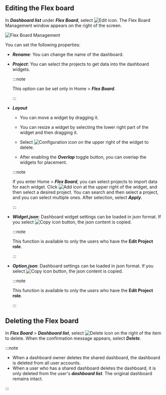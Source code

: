 ## Editing the Flex board

In **_Dashboard list_** under **_Flex Board_**, select ![Edit icon](/img/ico-edit.svg). The Flex Board Management window appears on the right of the screen.

![Flex Board Management](/img/flexboard-manage.png)

You can set the following properties:

-   **_Rename_**: You can change the name of the dashboard.

-   **_Project_**: You can select the projects to get data into the dashboard widgets.

    :::note

    This option can be set only in Home > **_Flex Board_**.

    :::

-   **_Layout_**

    -   You can move a widget by dragging it.

    -   You can resize a widget by selecting the lower right part of the widget and then dragging it.

    -   Select ![Configuration icon](/img/ico-trash.svg) on the upper right of the widget to delete.

    -   After enabling the **_Overlap_** toggle button, you can overlap the widgets for placement.

    :::note

    If you enter Home > **_Flex Board_**, you can select projects to import data for each widget. Click ![Add icon](/img/ico-add.svg) at the upper right of the widget, and then select a desired project. You can search and then select a project, and you can select multiple ones. After selection, select **_Apply_**.

    :::

-   **_Widget.json_**: Dashboard widget settings can be loaded in json format. If you select ![Copy icon](/img/ico-copy.svg) button, the json content is copied.

    :::note

    This function is available to only the users who have the **Edit Project role**.

    :::

-   **_Option.json_**: Dashboard settings can be loaded in json format. If you select ![Copy icon](/img/ico-copy.svg) button, the json content is copied.

    :::note

    This function is available to only the users who have the **Edit Project role**.

    :::

## Deleting the Flex board

In **_Flex Board_** > **_Dashboard list_**, select ![Delete icon](/img/ico-trash.svg) on the right of the item to delete. When the confirmation message appears, select **_Delete_**.

:::note

-   When a dashboard owner deletes the shared dashboard, the dashboard is deleted from all user accounts.
-   When a user who has a shared dashboard deletes the dashboard, it is only deleted from the user's **_dashboard list_**. The original dashboard remains intact.

:::
